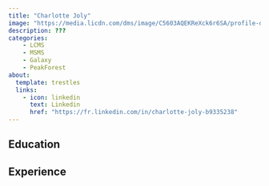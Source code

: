 ---
title: "Charlotte Joly"
image: "https://media.licdn.com/dms/image/C5603AQEKReXck6r6SA/profile-displayphoto-shrink_200_200/0/1516787788025?e=2147483647&v=beta&t=52onAWP55MbE-0QYDUfhbzvaXieN6bAai9e0y-4-bW8"
description: ???
categories: 
    - LCMS
    - MSMS
    - Galaxy
    - PeakForest
about:
  template: trestles
  links: 
    - icon: linkedin
      text: Linkedin
      href: "https://fr.linkedin.com/in/charlotte-joly-b9335238"
---

## Education

## Experience
